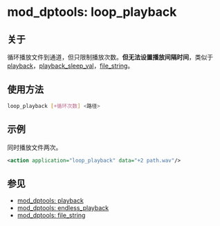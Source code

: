 # mod_dptools: loop_playback 

 

## 关于

循环播放文件到通道，但只限制播放次数。**但无法设置播放间隔时间**，类似于 [playback](./6586776.mdx#0-about)，[playback\_sleep\_val](../../Dialplan/Channel-Variables_16352493.mdx#channel-variable-scope-example)，[file\_string](./6586646.mdx#0-about)。

## 使用方法

```bash
loop_playback [+循环次数] <路径>
```

## 示例

同时播放文件两次。

```xml
<action application="loop_playback" data="+2 path.wav"/>
```

## 参见

* [mod\_dptools: playback](./6586776.mdx#0-about)
* [mod\_dptools: endless\_playback](./6586560.mdx#about)
* [mod\_dptools: file\_string](./6586646.mdx#0-about)